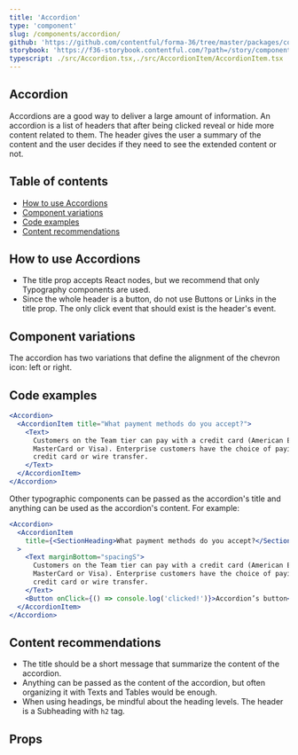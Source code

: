```yaml
---
title: 'Accordion'
type: 'component'
slug: /components/accordion/
github: 'https://github.com/contentful/forma-36/tree/master/packages/components/accordion'
storybook: 'https://f36-storybook.contentful.com/?path=/story/components-accordion--basic'
typescript: ./src/Accordion.tsx,./src/AccordionItem/AccordionItem.tsx
---
```


## Accordion

Accordions are a good way to deliver a large amount of information. An accordion is a list of headers that after being clicked reveal or hide more content related to them.
The header gives the user a summary of the content and the user decides if they need to see the extended content or not.

## Table of contents

- [How to use Accordions](#how-to-use-accordions)
- [Component variations](#component-variations)
- [Code examples](#code-examples)
- [Content recommendations](#content-recommendations)

## How to use Accordions

- The title prop accepts React nodes, but we recommend that only Typography components are used.
- Since the whole header is a button, do not use Buttons or Links in the title prop. The only click event that should exist is the header's event.

## Component variations

The accordion has two variations that define the alignment of the chevron icon: left or right.

## Code examples

```jsx
<Accordion>
  <AccordionItem title="What payment methods do you accept?">
    <Text>
      Customers on the Team tier can pay with a credit card (American Express,
      MasterCard or Visa). Enterprise customers have the choice of paying with a
      credit card or wire transfer.
    </Text>
  </AccordionItem>
</Accordion>
```

Other typographic components can be passed as the accordion's title and anything can be used as the accordion's content. For example:

```jsx
<Accordion>
  <AccordionItem
    title={<SectionHeading>What payment methods do you accept?</SectionHeading>}
  >
    <Text marginBottom="spacingS">
      Customers on the Team tier can pay with a credit card (American Express,
      MasterCard or Visa). Enterprise customers have the choice of paying with a
      credit card or wire transfer.
    </Text>
    <Button onClick={() => console.log('clicked!')}>Accordion’s button</Button>
  </AccordionItem>
</Accordion>
```

## Content recommendations

- The title should be a short message that summarize the content of the accordion.
- Anything can be passed as the content of the accordion, but often organizing it with Texts and Tables would be enough.
- When using headings, be mindful about the heading levels. The header is a Subheading with `h2` tag.

## Props


<Props of="Accordion" />
<Props of="AccordionItem" />
